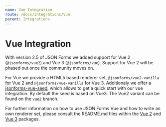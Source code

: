 ```yaml
---
name: Vue Integration
route: /docs/integrations/vue
parent: Integrations
---
```



# Vue Integration

<Note 
  title="Note" 
  body="Currently this integration is in a preview state!"
/>

With version 2.5 of JSON Forms we added support for Vue 2 (`@jsonforms/vue2`) and Vue 3 (`@jsonforms/vue`). Support for Vue 2 will be phased out once the community moves on.

For Vue we provide a HTML5 based renderer set, `@jsonforms/vue2-vanilla` for Vue 2 and `@jsonforms/vue-vanilla` for Vue 3.
Additionaly we offer a [jsonforms-vue-seed](https://github.com/eclipsesource/jsonforms-vue-seed), which allows to get a quick start with our vue integration. By default the seed is based on Vue3. The Vue2 variant can be found on the `vue2` branch.

For further information on how to use JSON Forms Vue and how to write an own renderer set, please consult the README.md files within the [Vue 2](https://github.com/eclipsesource/jsonforms/blob/master/packages/vue2/vue2/README.md) and [Vue 3](https://github.com/eclipsesource/jsonforms/blob/master/packages/vue/vue/README.md) packages.
